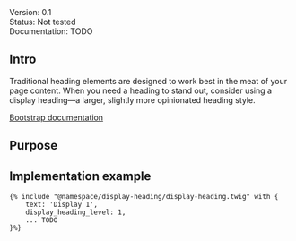 <div class="mb-1">
    <span class="badge badge-sm text-bg-blue">Version: 0.1</span>
</div>
<div class="mb-1">
    <span class="badge badge-sm text-bg-red">Status: Not tested</span>
</div>
<div class="mb-4">
    <span class="badge badge-sm text-bg-warning">Documentation: TODO</span>
</div>

## Intro

Traditional heading elements are designed to work best in the meat of your page content. When you need a heading to stand out, consider using a display heading—a larger, slightly more opinionated heading style.

<a href="https://getbootstrap.com/docs/5.3/content/typography/#display-headings" class="mb-3 btn btn-outline-primary">Bootstrap documentation</a>

## Purpose


## Implementation example
```
{% include "@namespace/display-heading/display-heading.twig" with {
    text: 'Display 1',
    display_heading_level: 1,
	... TODO
}%}
```




